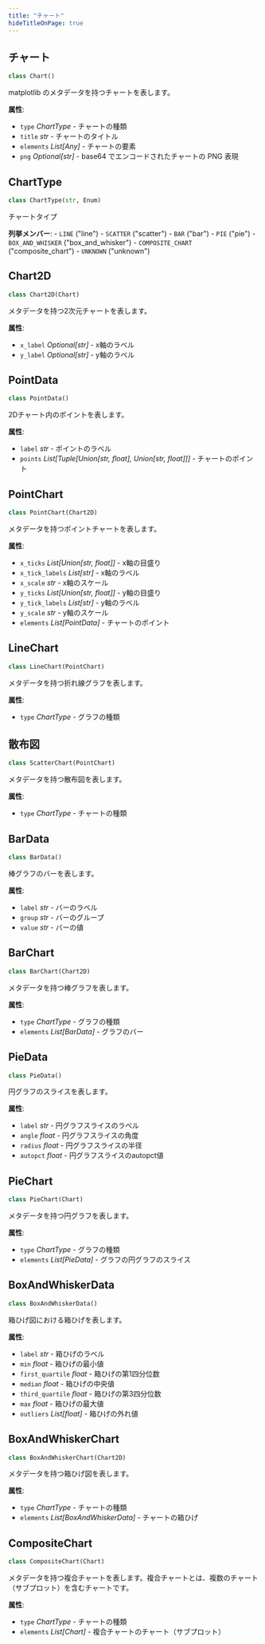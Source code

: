 ```yaml
---
title: "チャート"
hideTitleOnPage: true
---
```


## チャート

```python
class Chart()
```

matplotlib のメタデータを持つチャートを表します。

**属性**:

- `type` _ChartType_ - チャートの種類
- `title` _str_ - チャートのタイトル
- `elements` _List[Any]_ - チャートの要素
- `png` _Optional[str]_ - base64 でエンコードされたチャートの PNG 表現

## ChartType

```python
class ChartType(str, Enum)
```

チャートタイプ

**列挙メンバー**:
    - `LINE` ("line")
    - `SCATTER` ("scatter")
    - `BAR` ("bar")
    - `PIE` ("pie")
    - `BOX_AND_WHISKER` ("box_and_whisker")
    - `COMPOSITE_CHART` ("composite_chart")
    - `UNKNOWN` ("unknown")

## Chart2D

```python
class Chart2D(Chart)
```

メタデータを持つ2次元チャートを表します。

**属性**:

- `x_label` _Optional[str]_ - x軸のラベル
- `y_label` _Optional[str]_ - y軸のラベル

## PointData

```python
class PointData()
```

2Dチャート内のポイントを表します。

**属性**:

- `label` _str_ - ポイントのラベル
- `points` _List[Tuple[Union[str, float], Union[str, float]]]_ - チャートのポイント

## PointChart

```python
class PointChart(Chart2D)
```

メタデータを持つポイントチャートを表します。

**属性**:

- `x_ticks` _List[Union[str, float]]_ - x軸の目盛り
- `x_tick_labels` _List[str]_ - x軸のラベル
- `x_scale` _str_ - x軸のスケール
- `y_ticks` _List[Union[str, float]]_ - y軸の目盛り
- `y_tick_labels` _List[str]_ - y軸のラベル
- `y_scale` _str_ - y軸のスケール
- `elements` _List[PointData]_ - チャートのポイント

## LineChart

```python
class LineChart(PointChart)
```

メタデータを持つ折れ線グラフを表します。

**属性**:

- `type` _ChartType_ - グラフの種類

## 散布図

```python
class ScatterChart(PointChart)
```

メタデータを持つ散布図を表します。

**属性**:

- `type` _ChartType_ - チャートの種類

## BarData

```python
class BarData()
```

棒グラフのバーを表します。

**属性**:

- `label` _str_ - バーのラベル
- `group` _str_ - バーのグループ
- `value` _str_ - バーの値

## BarChart

```python
class BarChart(Chart2D)
```

メタデータを持つ棒グラフを表します。

**属性**:

- `type` _ChartType_ - グラフの種類
- `elements` _List[BarData]_ - グラフのバー

## PieData

```python
class PieData()
```

円グラフのスライスを表します。

**属性**:

- `label` _str_ - 円グラフスライスのラベル
- `angle` _float_ - 円グラフスライスの角度
- `radius` _float_ - 円グラフスライスの半径
- `autopct` _float_ - 円グラフスライスのautopct値

## PieChart

```python
class PieChart(Chart)
```

メタデータを持つ円グラフを表します。

**属性**:

- `type` _ChartType_ - グラフの種類
- `elements` _List[PieData]_ - グラフの円グラフのスライス

## BoxAndWhiskerData

```python
class BoxAndWhiskerData()
```

箱ひげ図における箱ひげを表します。

**属性**:

- `label` _str_ - 箱ひげのラベル
- `min` _float_ - 箱ひげの最小値
- `first_quartile` _float_ - 箱ひげの第1四分位数
- `median` _float_ - 箱ひげの中央値
- `third_quartile` _float_ - 箱ひげの第3四分位数
- `max` _float_ - 箱ひげの最大値
- `outliers` _List[float]_ - 箱ひげの外れ値

## BoxAndWhiskerChart

```python
class BoxAndWhiskerChart(Chart2D)
```

メタデータを持つ箱ひげ図を表します。

**属性**:

- `type` _ChartType_ - チャートの種類
- `elements` _List[BoxAndWhiskerData]_ - チャートの箱ひげ

## CompositeChart

```python
class CompositeChart(Chart)
```

メタデータを持つ複合チャートを表します。複合チャートとは、複数のチャート（サブプロット）を含むチャートです。

**属性**:

- `type` _ChartType_ - チャートの種類
- `elements` _List[Chart]_ - 複合チャートのチャート（サブプロット）
